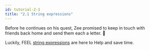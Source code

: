 ```yaml
---
id: tutorial-2-1
title: "2.1 String expressions"
---
```



Before he continues on his quest, Zee promised to keep in touch with friends back home and send them
each a letter. :incoming_envelope:

Luckily, FEEL [string expressions](/docs/reference/language-guide/feel-string-expressions.md) are here to Help and save time.

<EnvelopeAddress />
